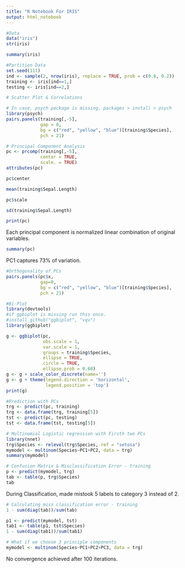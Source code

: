 ```yaml
---
title: "R Notebook For IRIS"
output: html_notebook
---
```


```r
#Data
data("iris")
str(iris)
```

```r
summary(iris)
```

```r
#Partition Data
set.seed(111)
ind <- sample(2, nrow(iris), replace = TRUE, prob = c(0.8, 0.2))
training <- iris[ind==1,]
testing <- iris[ind==2,]
```

```r
# Scatter Plot & Correlations

# In case, psych package is missing, packages > install > psych
library(psych)
pairs.panels(training[,-5],
             gap = 0,
             bg = c("red", "yellow", "blue")[training$Species],
             pch = 21)
```

```r
# Principal Component Analysis
pc <- prcomp(training[,-5],
             center = TRUE,
             scale. = TRUE)
attributes(pc)
```

```r
pc$center
```

```r
mean(training$Sepal.Length)
```
```r
pc$scale
```

```r
sd(training$Sepal.Length)
```

```r
print(pc)
```
Each principal component is normalized linear combination of original variables.

```r
summary(pc)
```
PC1 captures 73% of variation.

```r
#Orthogonality of PCs
pairs.panels(pc$x,
             gap=0,
             bg = c("red", "yellow", "blue")[training$Species],
             pch = 21)
```

```r
#Bi-Plot
library(devtools)
#if ggbiplot is missing run this once.
#install_github("ggbiplot", "vqv")
library(ggbiplot)
```
```r
g <- ggbiplot(pc,
              obs.scale = 1,
              var.scale = 1,
              groups = training$Species,
              ellipse = TRUE,
              circle = TRUE,
              ellipse.prob = 0.68)
g <- g + scale_color_discrete(name='')
g <- g + theme(legend.direction = 'horizontal',
               legend.position = 'top')
print(g)
```
```r
#Prediction with PCs
trg <- predict(pc, training)
trg <- data.frame(trg, training[5])
tst <- predict(pc, testing)
tst <- data.frame(tst, testing[5])
```

```r
# Multinomial Logistic regression with Firsth two PCs
library(nnet)
trg$Species <- relevel(trg$Species, ref = "setosa")
mymodel <- multinom(Species~PC1+PC2, data = trg)
summary(mymodel)
```

```r
# Confusion Matrix & Misclassification Error - training
p <- predict(mymodel, trg)
tab <- table(p, trg$Species)
tab
```
During Classification, made mistook 5 labels to category 3 instead of 2.

```r
# Calculating miss classification error - training
1 - sum(diag(tab))/sum(tab)
```

```r
p1 <- predict(mymodel, tst)
tab1 <- table(p1, tst$Species)
1 - sum(diag(tab1))/sum(tab1)
```

```r
# What if we choose 3 principle components
mymodel <- multinom(Species~PC1+PC2+PC3, data = trg)
```
No convergence achieved after 100 iterations.
